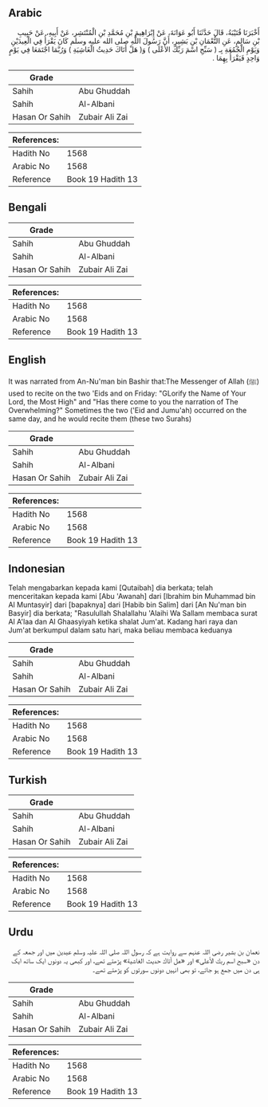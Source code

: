 ## Arabic


<div dir="rtl" lang="ar" style={{fontSize:'larger',backgroundColor:'#f8f9fa',padding:20}}>
أَخْبَرَنَا قُتَيْبَةُ، قَالَ حَدَّثَنَا أَبُو عَوَانَةَ، عَنْ إِبْرَاهِيمَ بْنِ مُحَمَّدِ بْنِ الْمُنْتَشِرِ، عَنْ أَبِيهِ، عَنْ حَبِيبِ بْنِ سَالِمٍ، عَنِ النُّعْمَانِ بْنِ بَشِيرٍ، أَنَّ رَسُولَ اللَّهِ صلى الله عليه وسلم كَانَ يَقْرَأُ فِي الْعِيدَيْنِ وَيَوْمِ الْجُمُعَةِ بِـ ‏(‏ سَبِّحِ اسْمَ رَبِّكَ الأَعْلَى ‏)‏ وَ(‏ هَلْ أَتَاكَ حَدِيثُ الْغَاشِيَةِ ‏)‏ وَرُبَّمَا اجْتَمَعَا فِي يَوْمٍ وَاحِدٍ فَيَقْرَأُ بِهِمَا ‏.‏
</div>
<div style={{backgroundColor:'#f8f9fa',padding:20, marginBottom: 10}}><table> <thead> <tr> <th>Grade</th> <th></th> </tr> </thead> <tbody> <tr><td>Sahih</td><td>Abu Ghuddah</td></tr><tr><td>Sahih</td><td>Al-Albani</td></tr><tr><td>Hasan Or Sahih</td><td>Zubair Ali Zai</td></tr></tbody></table><table> <thead> <tr> <th>References:</th> <th></th> </tr> </thead> <tbody><tr><td>Hadith No</td><td>1568</td></tr><tr><td>Arabic No</td><td>1568</td></tr><tr><td>Reference</td><td>Book 19 Hadith 13</td></tr></tbody></table></div>

## Bengali


<div dir="ltr" lang="bn" style={{fontSize:'larger',backgroundColor:'#f8f9fa',padding:20}}>

</div>
<div style={{backgroundColor:'#f8f9fa',padding:20, marginBottom: 10}}><table> <thead> <tr> <th>Grade</th> <th></th> </tr> </thead> <tbody> <tr><td>Sahih</td><td>Abu Ghuddah</td></tr><tr><td>Sahih</td><td>Al-Albani</td></tr><tr><td>Hasan Or Sahih</td><td>Zubair Ali Zai</td></tr></tbody></table><table> <thead> <tr> <th>References:</th> <th></th> </tr> </thead> <tbody><tr><td>Hadith No</td><td>1568</td></tr><tr><td>Arabic No</td><td>1568</td></tr><tr><td>Reference</td><td>Book 19 Hadith 13</td></tr></tbody></table></div>

## English


<div dir="ltr" lang="en" style={{fontSize:'larger',backgroundColor:'#f8f9fa',padding:20}}>
It was narrated from An-Nu'man bin Bashir that:The Messenger of Allah (ﷺ) used to recite on the two 'Eids and on Friday: "GLorify the Name of Your Lord, the Most High" and "Has there come to you the narration of The Overwhelming?" Sometimes the two ('Eid and Jumu'ah) occurred on the same day, and he would recite them (these two Surahs)
</div>
<div style={{backgroundColor:'#f8f9fa',padding:20, marginBottom: 10}}><table> <thead> <tr> <th>Grade</th> <th></th> </tr> </thead> <tbody> <tr><td>Sahih</td><td>Abu Ghuddah</td></tr><tr><td>Sahih</td><td>Al-Albani</td></tr><tr><td>Hasan Or Sahih</td><td>Zubair Ali Zai</td></tr></tbody></table><table> <thead> <tr> <th>References:</th> <th></th> </tr> </thead> <tbody><tr><td>Hadith No</td><td>1568</td></tr><tr><td>Arabic No</td><td>1568</td></tr><tr><td>Reference</td><td>Book 19 Hadith 13</td></tr></tbody></table></div>

## Indonesian


<div dir="ltr" lang="id" style={{fontSize:'larger',backgroundColor:'#f8f9fa',padding:20}}>
Telah mengabarkan kepada kami [Qutaibah] dia berkata; telah menceritakan kepada kami [Abu 'Awanah] dari [Ibrahim bin Muhammad bin Al Muntasyir] dari [bapaknya] dari [Habib bin Salim] dari [An Nu'man bin Basyir] dia berkata; "Rasulullah Shalallahu 'Alaihi Wa Sallam membaca surat Al A'laa dan Al Ghaasyiyah ketika shalat Jum'at. Kadang hari raya dan Jum'at berkumpul dalam satu hari, maka beliau membaca keduanya
</div>
<div style={{backgroundColor:'#f8f9fa',padding:20, marginBottom: 10}}><table> <thead> <tr> <th>Grade</th> <th></th> </tr> </thead> <tbody> <tr><td>Sahih</td><td>Abu Ghuddah</td></tr><tr><td>Sahih</td><td>Al-Albani</td></tr><tr><td>Hasan Or Sahih</td><td>Zubair Ali Zai</td></tr></tbody></table><table> <thead> <tr> <th>References:</th> <th></th> </tr> </thead> <tbody><tr><td>Hadith No</td><td>1568</td></tr><tr><td>Arabic No</td><td>1568</td></tr><tr><td>Reference</td><td>Book 19 Hadith 13</td></tr></tbody></table></div>

## Turkish


<div dir="ltr" lang="tr" style={{fontSize:'larger',backgroundColor:'#f8f9fa',padding:20}}>

</div>
<div style={{backgroundColor:'#f8f9fa',padding:20, marginBottom: 10}}><table> <thead> <tr> <th>Grade</th> <th></th> </tr> </thead> <tbody> <tr><td>Sahih</td><td>Abu Ghuddah</td></tr><tr><td>Sahih</td><td>Al-Albani</td></tr><tr><td>Hasan Or Sahih</td><td>Zubair Ali Zai</td></tr></tbody></table><table> <thead> <tr> <th>References:</th> <th></th> </tr> </thead> <tbody><tr><td>Hadith No</td><td>1568</td></tr><tr><td>Arabic No</td><td>1568</td></tr><tr><td>Reference</td><td>Book 19 Hadith 13</td></tr></tbody></table></div>

## Urdu


<div dir="rtl" lang="ur" style={{fontSize:'larger',backgroundColor:'#f8f9fa',padding:20}}>
نعمان بن بشیر رضی اللہ عنہم سے روایت ہے کہ رسول اللہ صلی اللہ علیہ وسلم عیدین میں اور جمعہ کے دن «سبح اسم ربك الأعلى» اور «هل أتاك حديث الغاشية‏» پڑھتے تھے، اور کبھی یہ دونوں ایک ساتھ ایک ہی دن میں جمع ہو جاتے، تو بھی انہیں دونوں سورتوں کو پڑھتے تھے۔
</div>
<div style={{backgroundColor:'#f8f9fa',padding:20, marginBottom: 10}}><table> <thead> <tr> <th>Grade</th> <th></th> </tr> </thead> <tbody> <tr><td>Sahih</td><td>Abu Ghuddah</td></tr><tr><td>Sahih</td><td>Al-Albani</td></tr><tr><td>Hasan Or Sahih</td><td>Zubair Ali Zai</td></tr></tbody></table><table> <thead> <tr> <th>References:</th> <th></th> </tr> </thead> <tbody><tr><td>Hadith No</td><td>1568</td></tr><tr><td>Arabic No</td><td>1568</td></tr><tr><td>Reference</td><td>Book 19 Hadith 13</td></tr></tbody></table></div>
